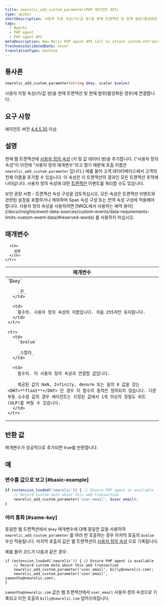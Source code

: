 ```yaml
---
title: newrelic_add_custom_parameter(PHP 에이전트 API)
type: apiDoc
shortDescription: 사용자 지정 속성(키/값 쌍)을 현재 트랜잭션 및 현재 범위(활성화된 경우)에 연결합니다.
tags:
  - Agents
  - PHP agent
  - PHP agent API
metaDescription: New Relic PHP agent API call to attach custom attributes to your transaction data.
freshnessValidatedDate: never
translationType: machine
---
```


## 통사론

```php
newrelic_add_custom_parameter(string $key, scalar $value)
```

사용자 지정 속성(키/값 쌍)을 현재 트랜잭션 및 현재 범위(활성화된 경우)에 연결합니다.

## 요구 사항

에이전트 버전 [4.4.5.35](/docs/release-notes/agent-release-notes/php-release-notes/php-agent-44535) 이상.

## 설명

현재 웹 트랜잭션에 [사용자 정의 속성](/docs/agents/manage-apm-agents/agent-data/collect-custom-attributes) (키 및 값 데이터 쌍)을 추가합니다. ("사용자 정의 속성"이 이전에 "사용자 정의 매개변수"라고 했기 때문에 호출 이름은 `newrelic_add_custom_parameter` 입니다.) 예를 들어 고객 데이터베이스에서 고객의 전체 이름을 추가할 수 있습니다. 이 속성은 이 트랜잭션의 결과인 모든 트랜잭션 추적에 나타납니다. 사용자 정의 속성에 대한 [트랜잭션](/docs/insights/explore-data/attributes/apm-default-attributes-insights) 이벤트를 쿼리할 수도 있습니다.

<Callout variant="important">
  보안 권장 사항 - 트랜잭션 속성 구성을 검토하십시오. 모든 속성은 트랜잭션 이벤트와 관련된 설정을 포함하거나 제외하며 Span 속성 구성 또는 전역 속성 구성에 적용해야 합니다.
</Callout>

<Callout variant="important">
  사용자 정의 속성을 사용하려면 [NRQL에서 사용하는 예약 용어](/docs/insights/event-data-sources/custom-events/data-requirements-limits-custom-event-data/#reserved-words) 를 사용하지 마십시오.
</Callout>

## 매개변수

<table>
  <thead>
    <tr>
      <th width="25%">
        매개변수
      </th>

      <th>
        설명
      </th>
    </tr>
  </thead>

  <tbody>
    <tr>
      <td>
        `$key`

        _끈_
      </td>

      <td>
        필수의. 사용자 정의 속성의 이름입니다. 처음 255자만 유지됩니다.
      </td>
    </tr>

    <tr>
      <td>
        `$value`

        _스칼라_
      </td>

      <td>
        필수의. 이 사용자 정의 속성과 연결할 값입니다.

        제공된 값이 NaN, Infinity, denorm 또는 음의 0 값을 갖는 <DNT>**float**</DNT> 인 경우 이 함수의 동작은 정의되지 않습니다. 다른 부동 소수점 값의 경우 에이전트는 지정된 값에서 1개 이상의 정밀도 비트(ULP)를 버릴 수 있습니다.
      </td>
    </tr>
  </tbody>
</table>

## 반환 값

매개변수가 성공적으로 추가되면 true를 반환합니다.

## 예

### 변수를 값으로 보고 [#basic-example]

```php
if (extension_loaded('newrelic')) { // Ensure PHP agent is available
    // Record custom data about this web transaction
    newrelic_add_custom_parameter('user_email', $user_email);
}
```

### 여러 통화 [#same-key]

동일한 웹 트랜잭션에서 `$key` 매개변수에 대해 동일한 값을 사용하여 `newrelic_add_custom_parameter` 를 여러 번 호출하는 경우 마지막 호출의 `$value` 우선 적용됩니다. 마지막 호출의 값은 웹 트랜잭션의 [사용자 정의 속성](/docs/agents/manage-apm-agents/agent-data/collect-custom-attributes/) 으로 기록됩니다.

예를 들어 코드가 다음과 같은 경우:

```
if (extension_loaded('newrelic')) { // Ensure PHP agent is available
    // Record custom data about this web transaction
    newrelic_add_custom_parameter('user_email', billy@newrelic.com);
    newrelic_add_custom_parameter('user_email', samantha@newrelic.com);
}
```

`samantha@newrelic.com` 값은 웹 트랜잭션에서 `user_email` 사용자 정의 속성으로 기록되고 이전 호출의 `billy@newrelic.com` 덮어쓰여집니다.